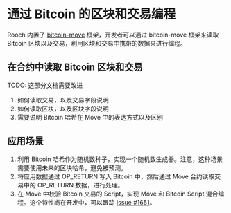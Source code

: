 # 通过 Bitcoin 的区块和交易编程


Rooch 内置了 [bitcoin-move](https://github.com/rooch-network/rooch/tree/main/frameworks/bitcoin-move) 框架，开发者可以通过 bitcoin-move 框架来读取 Bitcoin 区块以及交易，利用区块和交易中携带的数据来进行编程。

## 在合约中读取 Bitcoin 区块和交易

<Callout>
TODO: 这部分文档需要改进

1. 如何读取交易，以及交易字段说明
2. 如何读取区块，以及区块字段说明
3. 需要说明 Bitcoin 哈希在 Move 中的表达方式以及区别
</Callout>

## 应用场景

1. 利用 Bitcoin 哈希作为随机数种子，实现一个随机数生成器。注意，这种场景需要使用未来的区块哈希，避免被预测。
2. 将应用数据通过 OP_RETURN 写入 Bitcoin 中，然后通过 Move 合约读取交易中的 OP_RETURN 数据，进行处理。
3. 在 Move 中校验 Bitcoin 交易的 Script，实现 Move 和 Bitcoin Script 混合编程。这个特性尚在开发中，可以跟踪 [Issue #1651](https://github.com/rooch-network/rooch/issues/1651)。 